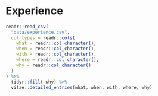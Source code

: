 # Experience

```r
readr::read_csv(
  "data/experience.csv", 
  col_types = readr::cols(
    what = readr::col_character(),
    when = readr::col_character(),
    with = readr::col_character(),
    where = readr::col_character(),
    why = readr::col_character()
  )
) %>% 
  tidyr::fill(-why) %>%
  vitae::detailed_entries(what, when, with, where, why)
```


